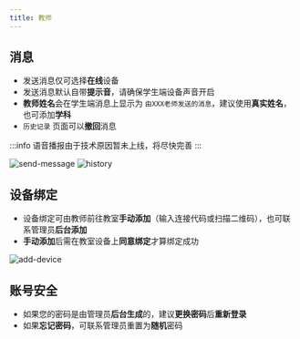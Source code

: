 ```yaml
---
title: 教师
---
```


## 消息

- 发送消息仅可选择**在线**设备
- 发送消息默认自带**提示音**，请确保学生端设备声音开启
- **教师姓名**会在学生端消息上显示为 `由XXX老师发送的消息`，建议使用**真实姓名**，也可添加**学科**
- `历史记录` 页面可以**撤回**消息

:::info
语音播报由于技术原因暂未上线，将尽快完善
:::

![send-message](/img/preview/teacher/send-message.png)
![history](/img/preview/teacher/history.png)

## 设备绑定

- 设备绑定可由教师前往教室**手动添加**（输入连接代码或扫描二维码），也可联系管理员**后台添加**
- **手动添加**后需在教室设备上**同意绑定**才算绑定成功

![add-device](/img/preview/teacher/add-device.png)

## 账号安全

- 如果您的密码是由管理员**后台生成**的，建议**更换密码**后**重新登录**
- 如果**忘记密码**，可联系管理员重置为**随机**密码
